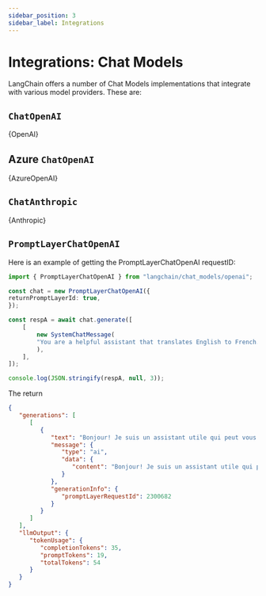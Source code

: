 ```yaml
---
sidebar_position: 3
sidebar_label: Integrations
---
```



# Integrations: Chat Models

LangChain offers a number of Chat Models implementations that integrate with various model providers. These are:

## `ChatOpenAI`


<CodeBlock language="typescript">{OpenAI}</CodeBlock>

## Azure `ChatOpenAI`


<CodeBlock language="typescript">{AzureOpenAI}</CodeBlock>

## `ChatAnthropic`


<CodeBlock language="typescript">{Anthropic}</CodeBlock>


## `PromptLayerChatOpenAI`

Here is an example of getting the PromptLayerChatOpenAI requestID:

```typescript
import { PromptLayerChatOpenAI } from "langchain/chat_models/openai";

const chat = new PromptLayerChatOpenAI({
returnPromptLayerId: true,
});

const respA = await chat.generate([
    [
        new SystemChatMessage(
        "You are a helpful assistant that translates English to French."
        ),
    ],
]);

console.log(JSON.stringify(respA, null, 3));
```

The return
```json
{
   "generations": [
      [
         {
            "text": "Bonjour! Je suis un assistant utile qui peut vous aider à traduire de l'anglais vers le français. Que puis-je faire pour vous aujourd'hui?",
            "message": {
               "type": "ai",
               "data": {
                  "content": "Bonjour! Je suis un assistant utile qui peut vous aider à traduire de l'anglais vers le français. Que puis-je faire pour vous aujourd'hui?"
               }
            },
            "generationInfo": {
               "promptLayerRequestId": 2300682
            }
         }
      ]
   ],
   "llmOutput": {
      "tokenUsage": {
         "completionTokens": 35,
         "promptTokens": 19,
         "totalTokens": 54
      }
   }
}
```

